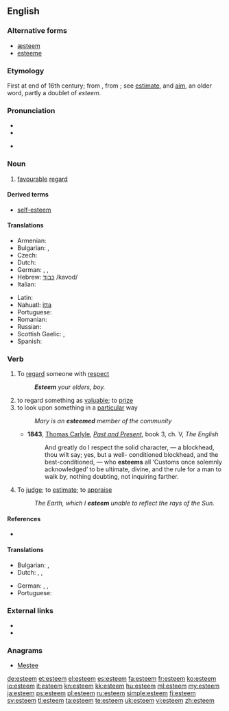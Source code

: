 ==English==

===Alternative forms===
* [[æsteem]] {{qualifier|archaic}}
* [[esteeme]] {{qualifier|obsolete}}

===Etymology===
First at end of 16th century; from {{etyl|frm}} {{term|estimer}}, from {{etyl|la}} {{term|aestimare||to value, rate, weigh, estimate}}; see [[estimate]], and [[aim]], an older word, partly a doublet of ''esteem''.

===Pronunciation===
* {{IPA|[ɛsˈtiːm]}}
* {{audio|en-us-esteem.ogg|Audio (US)}}

* {{rhymes|iːm}}

===Noun===
{{en-noun|-}}

# [[favourable]] [[regard]]

====Derived terms====
* [[self-esteem]]

====Translations====
{{trans-top|favourable regard}}
* Armenian: {{t-|hy|հարգանք|tr=hargank’}}
* Bulgarian: {{t|bg|уважение|n|sc=Cyrl}}, {{t|bg|почит|f|sc=Cyrl}}
* Czech: {{t-|cs|úcta|f}}
* Dutch: {{t+|nl|achting|f}}
* German: {{t+|de|Achtung|f}},  {{t+|de|Ansehen|n}}, {{t|de|Wertschätzung|f}}
* Hebrew: [[כבוד]] /kavod/
* Italian: {{t+|it|stima|f}}
{{trans-mid}}
* Latin: {{t-|la|diligere}}
* Nahuatl: [[itta]]
* Portuguese: {{t+|pt|estima}}
* Romanian: {{t|ro|stimă|f}}
* Russian: {{t+|ru|уважение|tr=uvazhenie}}
* Scottish Gaelic: {{t-|gd|onair|f|xs=Scottish Gaelic}},  {{t-|gd|urram|m|xs=Scottish Gaelic}}
* Spanish: {{t-|es|estima}}
{{trans-bottom}}

===Verb===
{{en-verb}}

# To [[regard]] someone with [[respect]]
#: '''''Esteem''' your elders, boy.''
# to regard something as [[valuable]]; to [[prize]]
# to look upon something in a [[particular]] way
#: ''Mary is an '''esteemed''' member of the community''
#* '''1843''', [[w:Thomas_Carlyle|Thomas Carlyle]], ''[[:w:Past and Present (book)|Past and Present]]'', book 3, ch. V, ''The English''
#*: And greatly do I respect the solid character, — a blockhead, thou wilt say;  yes, but a well- conditioned blockhead, and the best-conditioned, — who '''esteems''' all ‘Customs once solemnly acknowledged’ to be ultimate, divine, and the rule for a man to walk by, nothing doubting, not inquiring farther.
# {{obsolete}} To [[judge]]; to [[estimate]]; to [[appraise]]
#: ''The Earth, which I '''esteem''' unable to reflect the rays of the Sun.''

====References====
* {{R:OED2}}

====Translations====
{{trans-top|To [[regard]] someone with [[respect]]}}
* Bulgarian: {{t|bg|уважавам}}, {{t|bg|почитам}}
* Dutch: {{t+|nl|achten}}, {{t+|nl|waarderen}}, {{t+|nl|prijzen}}
{{trans-mid}}
* German: {{t+|de|schätzen}}, {{t+|de|ansehen}}, {{t+|de|achten}}
* Portuguese: {{t+|pt|estimar}}
{{trans-bottom}}

===External links===
* {{R:Webster 1913}}
* {{R:Century 1911}}

===Anagrams===
* [[Mestee#English|Mestee]]

[[de:esteem]]
[[et:esteem]]
[[el:esteem]]
[[es:esteem]]
[[fa:esteem]]
[[fr:esteem]]
[[ko:esteem]]
[[io:esteem]]
[[it:esteem]]
[[kn:esteem]]
[[kk:esteem]]
[[hu:esteem]]
[[ml:esteem]]
[[my:esteem]]
[[ja:esteem]]
[[ps:esteem]]
[[pl:esteem]]
[[ru:esteem]]
[[simple:esteem]]
[[fi:esteem]]
[[sv:esteem]]
[[tl:esteem]]
[[ta:esteem]]
[[te:esteem]]
[[uk:esteem]]
[[vi:esteem]]
[[zh:esteem]]